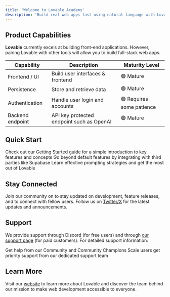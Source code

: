 ```yaml
---
title: 'Welcome to Lovable Academy'
description: 'Build real web apps fast using natural language with Lovable'
---
```




## Product Capabilities

**Lovable** currently excels at building front-end applications. However, pairing Lovable with other tools will allow you to build full-stack web apps.

| Capability     | Description                      | Maturity Level            |
| -------------- | -------------------------------- | ------------------------- |
| Frontend / UI  | Build user interfaces & frontend | 🟢 Mature                 |
| Persistence    | Store and retrieve data          | 🟢 Mature |
| Authentication | Handle user login and accounts   | 🟢 Requires some patience |
| Backend endpoint | API key protected endpoint such as OpenAI   | 🟢 Mature |

## Quick Start

<CardGroup cols={1}>
  <Card title="Getting Started" icon="book" href="/user-guides/quickstart">
    Check out our Getting Started guide for a simple introduction to key features and concepts
  </Card>

  <Card title="Integrations" icon="link" href="/integrations">
    Go beyond default features by integrating with third parties like Supabase
  </Card>

  <Card title="Tips and Tricks" icon="lightbulb" href="/tips-tricks">
    Learn effective prompting strategies and get the most out of Lovable
  </Card>
</CardGroup>

## Stay Connected

Join our community on <DiscordLink /> to stay updated on development, feature releases, and to connect with fellow users. Follow us on [Twitter/X](https://twitter.com/Lovable_dev) for the latest updates and announcements.

## Support

We provide support through Discord (for free users) and through [our support page](https://lovable.dev/support) (for paid customers). For detailed support information:

<CardGroup cols={2}>
  <Card title="Community Support" icon="discord" href={discordInviteLink}>
    Get help from our Community and Community Champions
  </Card>

  <Card title="Priority Support" icon="envelope" href="https://lovable.dev/support">
    Scale users get priority support from our dedicated support team
  </Card>
</CardGroup>

## Learn More

Visit our [website](https://lovable.dev) to learn more about Lovable and discover the team behind our mission to make web development accessible to everyone.
